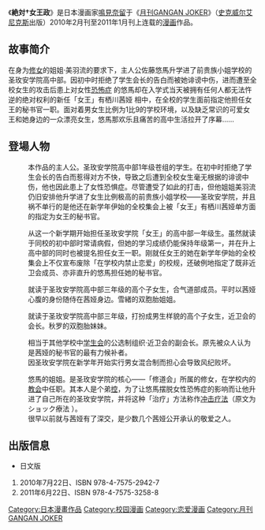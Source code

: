 {{Unreferenced |time=2011-08-24T03:16:15+00:00 }}

{{Infobox animanga/Headerofja
|title= 绝对†女王政
|image= 
|size= 
|caption= 
|japanese= 絶対†女王政
|english= 
|kana= ぜったいじょおうせい
|romaji= Zettai Zyoôsê<!--以ISO 3602标准书写，详见http://www.age.ne.jp/x/nrs/iso3602/iso3602.html-->
|genre= 校园恋爱喜剧
}}
{{Infobox animanga/name
|original= 絶対†女王政
|official= 
|formal= 
|common= 绝对†女王政
}}
{{Infobox animanga/Manga
|標題= 
|作者= [[鳴見奈留|鳴見奈留]]
|作畫= 
|出版社= {{flagicon|JPN}} [[史克威尔艾尼克斯|史克威尔艾尼克斯]]
|其他出版社= 
|連載雜誌= [[月刊GANGAN_JOKER|月刊GANGAN JOKER]]
|label= {{lang|ja|ガンガンコミックスJOKER}}（GANGAN COMICS JOKER）
|發售日= 2010年1月22日 - 2010年12月22日
|開始= 2010年2月刊
|結束= 2011年1月刊
|冊數= 全2卷
|話數= 全8话
|其他= 
}}
{{Infobox animanga/Footerofja}}

《'''絶対†女王政'''》是日本漫画家[[鳴見奈留|鳴見奈留]]于《[[月刊GANGAN_JOKER|月刊GANGAN JOKER]]》（[[史克威尔艾尼克斯|史克威尔艾尼克斯]]出版）2010年2月刊至2011年1月刊上连载的[[漫画|漫画]]作品。

== 故事简介 ==
在身为[[修女|修女]]的姐姐·美羽流的要求下，主人公佐藤悠馬升学进了前贵族小姐学校的圣玫安学院高中部。因初中时拒绝了学生会长的告白而被她诽谤中伤，进而遭至全校女生的攻击后患上对女性[[恐怖症|恐怖症]]<!--此处原文为过敏过敏症（アレルギー）-->的悠馬却在入学式当天被拥有任何人都无法忤逆的绝对权利的新任「女王」有栖川茜娅<!--暂定名-->相中，在全校的学生面前指定他担任女王的秘书官一职。面对着男女生比例为1比9的学校环境，以及缺乏常识的可爱女王和她身边的一众漂亮女生，悠馬那欢乐且痛苦的高中生活拉开了序幕……

== 登場人物 ==
; {{nihongo|佐藤悠馬|佐藤悠馬（さとう ゆうま）}}
: 本作品的主人公。圣玫安学院高中部1年级苍组的学生。在初中时拒绝了学生会长的告白而惹得对方不快，导致之后遭到全校女生毫无根据的诽谤中伤，他也因此患上了女性恐惧症。尽管遭受了如此的打击，但他姐姐美羽流仍旧安排他升学进了女生比例极高的前贵族小姐学校——圣玫安学院，并且祸不单行的是他还在新学年伊始的全校集会上被「女王」有栖川茜娅单方面的指定为女王的秘书官。

; {{nihongo|有栖川茜娅<!--暂定名-->|有栖川シア（ありすがわ - ）}}
: 从这一个新学期开始担任圣玫安学院「女王」的高中部一年级生。虽然就读于同校的初中部时常请病假，但她的学习成绩仍能保持年级第一，并在升上高中部的同时也被提名担任女王一职。刚就任女王的她在新学年伊始的全校集会上不仅宣布废除「在学校内禁止恋爱」的校规，还破例地指定了既非近卫会成员、亦非直升的悠馬担任她的秘书官。

; {{nihongo|大咲秋羅|大咲秋羅（おおさき あきら）}}
: 就读于圣玫安学院高中部三年级的高个子女生，合气道部成员。平时以茜娅心腹的身份随侍在茜娅身边。雪緒的双胞胎姐姐。

; {{nihongo|大咲雪緒<!--待确定-->|<!--猜想其名为おおさき ゆきお，待确定-->}}
: 就读于圣玫安学院高中部三年级，打扮成男生样貌的高个子女生，近卫会的会长。秋罗的双胞胎妹妹。

; {{nihongo|霧島玲緒奈|霧島玲緒奈（きりしま れおな）}}
: 相当于其他学校中[[学生会|学生会]]的公选制组织·近卫会的副会长。原先被众人认为是茜娅的秘书官的最有力候补者。
: 因圣玫安学院在新学年开始实行男女混合制而担心会导致风纪败坏。

; {{nihongo|佐藤美羽流|佐藤美羽流（さとう みはる）}}
: 悠馬的姐姐。是圣玫安学院的核心——「修道会」所属的修女，在学校内的[[教会|教会]]中任职。其本人是个弟[[情结|控]]，为了让悠馬摆脱女性恐怖症的影响而让他升进了自己所在的圣玫安学院，并将这种「治疗」方法称作[[冲击疗法|冲击疗法]]（原文为ショック療法<!--即shock therapy-->）。
: 很早以前就与茜娅有了深交，是少数几个茜娅公开承认的敬爱之人。

== 出版信息 ==
*日文版
# 2010年7月22日、ISBN 978-4-7575-2942-7
# 2011年6月22日、ISBN 978-4-7575-3258-8

{{DEFAULTSORT:Zettai Zyoôsê}}
[[Category:日本漫畫作品|Category:日本漫畫作品]]
[[Category:校园漫画|Category:校园漫画]]
[[Category:恋爱漫画|Category:恋爱漫画]]
[[Category:月刊GANGAN_JOKER|Category:月刊GANGAN JOKER]]